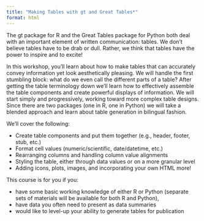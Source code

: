 ```yaml
---
title: "Making Tables with gt and Great Tables*"
format: html
---
```


The gt package for R and the Great Tables package for Python both deal with an important element of written communication: tables. We don’t believe tables have to be drab or dull. Rather, we think that tables have the power to inspire and to excite!

In this workshop, you’ll learn about how to make tables that can accurately convey information yet look aesthetically pleasing. We will handle the first stumbling block: what do we even call the different parts of a table? After getting the table terminology down we’ll learn how to effectively assemble the table components and create powerful displays of information. We will start simply and progressively, working toward more complex table designs. Since there are two packages (one in R, one in Python) we will take a blended approach and learn about table generation in bilingual fashion.

We’ll cover the following:

* Create table components and put them together (e.g., header, footer, stub, etc.)
* Format cell values (numeric/scientific, date/datetime, etc.)
* Rearranging columns and handling column value alignments
* Styling the table, either through data values or on a more granular level
* Adding icons, plots, images, and incorporating your own HTML
more!

This course is for you if you:

* have some basic working knowledge of either R or Python (separate sets of materials will be available for both R and Python),
* have data you often need to present as data summaries
* would like to level-up your ability to generate tables for publication